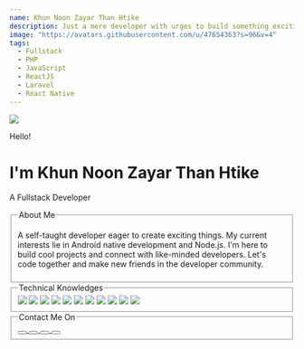```yaml
---
name: Khun Noon Zayar Than Htike
description: Just a mere developer with urges to build something exciting. 
image: "https://avatars.githubusercontent.com/u/47654363?s=96&v=4"
tags:
  - Fullstack
  - PHP
  - JavaScript
  - ReactJS
  - Laravel
  - React Native
---
```


<div className="h-28 w-28 rounded-full overflow-hidden mx-auto">
  <img className="w-full h-full" src="https://avatars.githubusercontent.com/u/47654363?s=400&u=b03f9f3e755b656ec8589cab189053909f82ad40&v=4" />
</div>

<p className="text-center mt-5">Hello!</p>

<h1 className="text-center mt-1">
  <span className="font-bold text-2xl">I'm Khun Noon Zayar Than Htike</span>
</h1>

<p className="text-center mt-2">A Fullstack Developer</p>

<div className="mb-5">
    <fieldset className="mt-5 border-2 rounded-md">
        <legend className="px-1 mx-5 text-lg">
            About Me
        </legend>
        <p className="px-3 pb-2">
            A self-taught developer eager to create exciting things. My current interests lie in Android native development and Node.js. 
            I'm here to build cool projects and connect with like-minded developers. Let's code together and make new friends in the developer community.
        </p>
    </fieldset>
</div>

<div className="mb-5">
    <fieldset className="mt-5 border-2 rounded-md">
        <legend className="px-1 mx-5 text-lg">
            Technical Knowledges
        </legend>
        <div className="flex flex-wrap items-center justify-around gap-4 pb-3 px-3 pt-2">
            <img className="h-9" src="https://cdn.jsdelivr.net/npm/programming-languages-logos/src/javascript/javascript.png"/>
            <img className="h-9" src="https://www.vectorlogo.zone/logos/java/java-ar21.svg"/>
            <img className="h-9" src="https://cdn.jsdelivr.net/npm/programming-languages-logos@0.0.3/src/csharp/csharp.png"/>
            <img className="h-9" src="https://cdn.jsdelivr.net/npm/programming-languages-logos@0.0.3/src/php/php.svg"/>
            <img className="h-9" src="https://cdn.jsdelivr.net/npm/programming-languages-logos@0.0.3/src/typescript/typescript.svg"/>
            <img className="h-9" src="https://www.vectorlogo.zone/logos/jquery/jquery-icon.svg"/>
            <img className="h-9" src="https://www.vectorlogo.zone/logos/w3_html5/w3_html5-icon.svg"/>
            <img className="h-9" src="https://cdn.worldvectorlogo.com/logos/css-3.svg"/>
            <img className="h-9" src="https://www.vectorlogo.zone/logos/reactjs/reactjs-icon.svg"/>
            <img className="h-9" src="https://www.vectorlogo.zone/logos/laravel/laravel-icon.svg"/>
            <img className="h-9" src="https://www.vectorlogo.zone/logos/apache_cordova/apache_cordova-icon.svg"/>
        </div>
    </fieldset>
</div>

<div className="mb-5">
    <fieldset className="mt-5">
        <legend className="text-lg">
            Contact Me On
        </legend>
        <div className="flex flex-wrap gap-3 pb-3 px-3 pt-2">
            <a target="_blank" href="https://www.facebook.com/khunnoon.zayar">
                <button class="bg-blue-500 p-2 font-semibold text-white inline-flex items-center space-x-2 rounded">
                    <svg 
                        class="w-5 h-5 fill-current" 
                        role="img" xmlns="http://www.w3.org/2000/svg"
                        viewBox="0 0 24 24"
                    >
                        <path 
                            d="M24 12.073c0-6.627-5.373-12-12-12s-12 5.373-12 12c0 5.99 4.388 10.954 10.125 11.854v-8.385H7.078v-3.47h3.047V9.43c0-3.007 1.792-4.669 4.533-4.669 1.312 0 2.686.235 2.686.235v2.953H15.83c-1.491 0-1.956.925-1.956 1.874v2.25h3.328l-.532 3.47h-2.796v8.385C19.612 23.027 24 18.062 24 12.073z" 
                        />
                    </svg>
                </button>
            </a>
            <a target="_blank" href="https://www.linkedin.com/in/khun-noon-zayar-than-htike-4b1133174/">
                <button class="bg-blue-600 p-2 font-semibold text-white inline-flex items-center space-x-2 rounded">
                    <svg class="w-5 h-5 fill-current" role="img" viewBox="0 0 256 256" xmlns="http://www.w3.org/2000/svg">
                        <g>
                        <path d="M218.123122,218.127392 L180.191928,218.127392 L180.191928,158.724263 C180.191928,144.559023 179.939053,126.323993 160.463756,126.323993 C140.707926,126.323993 137.685284,141.757585 137.685284,157.692986 L137.685284,218.123441 L99.7540894,218.123441 L99.7540894,95.9665207 L136.168036,95.9665207 L136.168036,112.660562 L136.677736,112.660562 C144.102746,99.9650027 157.908637,92.3824528 172.605689,92.9280076 C211.050535,92.9280076 218.138927,118.216023 218.138927,151.114151 L218.123122,218.127392 Z M56.9550587,79.2685282 C44.7981969,79.2707099 34.9413443,69.4171797 34.9391618,57.260052 C34.93698,45.1029244 44.7902948,35.2458562 56.9471566,35.2436736 C69.1040185,35.2414916 78.9608713,45.0950217 78.963054,57.2521493 C78.9641017,63.090208 76.6459976,68.6895714 72.5186979,72.8184433 C68.3913982,76.9473153 62.7929898,79.26748 56.9550587,79.2685282 M75.9206558,218.127392 L37.94995,218.127392 L37.94995,95.9665207 L75.9206558,95.9665207 L75.9206558,218.127392 Z M237.033403,0.0182577091 L18.8895249,0.0182577091 C8.57959469,-0.0980923971 0.124827038,8.16056231 -0.001,18.4706066 L-0.001,237.524091 C0.120519052,247.839103 8.57460631,256.105934 18.8895249,255.9977 L237.033403,255.9977 C247.368728,256.125818 255.855922,247.859464 255.999,237.524091 L255.999,18.4548016 C255.851624,8.12438979 247.363742,-0.133792868 237.033403,0.000790807055"></path></g>
                    </svg>
                </button>
            </a>
            <a target="_blank" href="https://github.com/KHUN-NOON">
                <button class="bg-gray-700 p-2 font-semibold text-white inline-flex items-center space-x-2 rounded">
                    <svg xmlns="http://www.w3.org/2000/svg" xmlns:xlink="http://www.w3.org/1999/xlink" aria-hidden="true" role="img" class="w-5" preserveAspectRatio="xMidYMid meet" viewBox="0 0 24 24">
                        <g fill="none"><path fill-rule="evenodd" clip-rule="evenodd" d="M12 0C5.37 0 0 5.37 0 12c0 5.31 3.435 9.795 8.205 11.385c.6.105.825-.255.825-.57c0-.285-.015-1.23-.015-2.235c-3.015.555-3.795-.735-4.035-1.41c-.135-.345-.72-1.41-1.23-1.695c-.42-.225-1.02-.78-.015-.795c.945-.015 1.62.87 1.845 1.23c1.08 1.815 2.805 1.305 3.495.99c.105-.78.42-1.305.765-1.605c-2.67-.3-5.46-1.335-5.46-5.925c0-1.305.465-2.385 1.23-3.225c-.12-.3-.54-1.53.12-3.18c0 0 1.005-.315 3.3 1.23c.96-.27 1.98-.405 3-.405s2.04.135 3 .405c2.295-1.56 3.3-1.23 3.3-1.23c.66 1.65.24 2.88.12 3.18c.765.84 1.23 1.905 1.23 3.225c0 4.605-2.805 5.625-5.475 5.925c.435.375.81 1.095.81 2.22c0 1.605-.015 2.895-.015 3.3c0 .315.225.69.825.57A12.02 12.02 0 0 0 24 12c0-6.63-5.37-12-12-12z" fill="currentColor" /></g>
                    </svg>
                </button>
            </a>
            <a target="_blank" href="mailto:khun.noonzayar.dev@gmail.com">
                <button class="bg-red-500 p-2 font-semibold text-white inline-flex items-center space-x-2 rounded">
                    <svg xmlns="http://www.w3.org/2000/svg" xmlns:xlink="http://www.w3.org/1999/xlink" aria-hidden="true" role="img" class="w-5" preserveAspectRatio="xMidYMid meet" viewBox="0 0 24 24"><g fill="none"><path fill-rule="evenodd" clip-rule="evenodd" d="M12 0C5.372 0 0 5.373 0 12s5.372 12 12 12c6.627 0 12-5.373 12-12S18.627 0 12 0zm.14 19.018c-3.868 0-7-3.14-7-7.018c0-3.878 3.132-7.018 7-7.018c1.89 0 3.47.697 4.682 1.829l-1.974 1.978v-.004c-.735-.702-1.667-1.062-2.708-1.062c-2.31 0-4.187 1.956-4.187 4.273c0 2.315 1.877 4.277 4.187 4.277c2.096 0 3.522-1.202 3.816-2.852H12.14v-2.737h6.585c.088.47.135.96.135 1.474c0 4.01-2.677 6.86-6.72 6.86z" fill="currentColor"/></g></svg>
                </button>
            </a>
        </div>
    </fieldset>
</div>